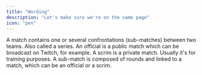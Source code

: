 ```yaml
---
title: "Wording"
description: "Let's make sure we're on the same page"
icon: "pen"
---
```


<CardGroup cols={2}>
    <Card title="Match" icon="gamepad">
        A match contains one or several confrontations (sub-matches) between two teams. Also called a series.
    </Card>
    <Card title="Official" icon="jet-fighter">
        An official is a public match which can be broadcast on Twitch, for example.
    </Card>
    <Card title="Scrim" icon="lock">
        A scrim is a private match. Usually it's for training purposes.
    </Card>
    <Card title="Sub-match" icon="magnifying-glass">
        A sub-match is composed of rounds and linked to a match, which can be an official or a scrim.
    </Card>
</CardGroup>
